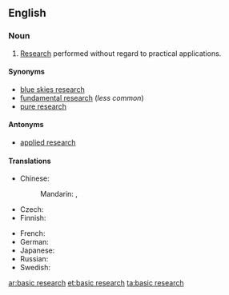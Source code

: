 ==English==
{{wikipedia}}
===Noun===
{{en-noun|-|head=[[basic]] [[research]]}}

# [[research|Research]] performed without regard to practical applications.

====Synonyms====
* [[blue skies research]]
* [[fundamental research]] (''less common'')
* [[pure research]] {{qualifier|rare}}

====Antonyms====
* [[applied research]]

====Translations====
{{trans-top|type of research}}
* Chinese:
*: Mandarin: {{t|cmn|基礎研究|sc=Hani}}, {{t|cmn|基础研究|tr=jīchǔ yánjiū|sc=Hani}}
* Czech: {{t|cs|základní výzkum|m}}
* Finnish: {{t|fi|perustutkimus}}
{{trans-mid}}
* French: {{t|fr|recherche fondamentale|f}}
* German: {{t|de|Grundlagenforschung|f}}
* Japanese: {{t|ja|基礎研究|tr=きそけんきゅう, kiso kenkyū|sc=Jpan}}
* Russian: {{t|ru|фундаментальные исследования|n-p|tr=fundamentálʹnyje isslédovanija}}
* Swedish: {{t|sv|grundforskning|c}}
{{trans-bottom}}

[[ar:basic research]]
[[et:basic research]]
[[ta:basic research]]